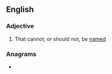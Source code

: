 ==English==

===Adjective===
{{en-adj}}

# That cannot, or should not, be [[named]]

===Anagrams===
* {{l|en|unamenable}}